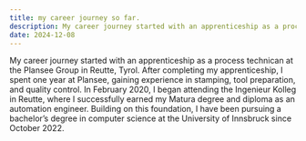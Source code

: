 ```yaml
---
title: my career journey so far.
description: My career journey started with an apprenticeship as a process technican at the Plansee Group in Reutte, Tyrol. After completing my apprenticeship, I spent one year at Plansee, gaining experience in stamping, tool preparation, and quality control.
date: 2024-12-08
---
```


My career journey started with an apprenticeship as a process technican at the Plansee Group in Reutte, Tyrol. After completing my apprenticeship, I spent one year at Plansee, gaining experience in stamping, tool preparation, and quality control.
In February 2020, I began attending the Ingenieur Kolleg in Reutte, where I successfully earned my Matura degree and diploma as an automation engineer. Building on this foundation, I have been pursuing a bachelor’s degree in computer science at the University of Innsbruck since October 2022.